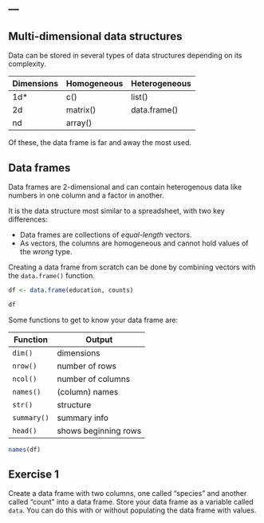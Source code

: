 ---
---

## Multi-dimensional data structures

Data can be stored in several types of data structures depending on its complexity. 

| Dimensions | Homogeneous | Heterogeneous |
|------------+-------------+---------------|
| 1d*        | c()         | list()        |
| 2d         | matrix()    | data.frame()  |
| nd         | array()     |               |

Of these, the data frame is far and away the most used.

<!--split-->

## Data frames

Data frames are 2-dimensional and can contain heterogenous data like numbers in one column and a factor in another.

It is the data structure most similar to a spreadsheet, with two key differences:

- Data frames are collections of *equal-length* vectors.
- As vectors, the columns are homogeneous and cannot hold values of the *wrong* type.

<!--split-->

Creating a data frame from scratch can be done by combining vectors with the `data.frame()` function.

```{r title="lesson-2.R"}
df <- data.frame(education, counts)
```

```{r}
df
```

<!--split-->

Some functions to get to know your data frame are:

| Function    | Output               |
|-------------+----------------------|
| `dim()`     | dimensions           |
| `nrow()`    | number of rows       |
| `ncol()`    | number of columns    |
| `names()`   | (column) names       |
| `str()`     | structure            |
| `summary()` | summary info         |
| `head()`    | shows beginning rows |

```{r}
names(df)
```

<!--split-->

## Exercise 1

Create a data frame with two columns, one called "species" and another called "count" into a data frame. Store your data frame as a variable called `data`. You can do this with or without populating the data frame with values.
